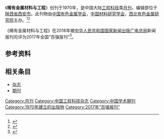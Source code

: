 {{Infobox journal
| title         = 稀有金属材料与工程
| former_name   =稀有金属合金加工
| frequency     = 月刊
| country       = [[中国大陆|中国大陆]]
| publisher     = [[中国有色金属学会|中国有色金属学会]]，[[中国材料研究学会|中国材料研究学会]]，[[西北有色金属研究院|西北有色金属研究院]]
| language = 
| native_title = 
| abbreviation = N/A
| discipline    = 工程科技
| impact        = 
| history =1970年起至今
| ISSN = 1002-185X
| CN            = CN61-1154/TG
| website       = 
}}
《'''稀有金属材料与工程'''》创刊于1970年，是中国大陆[[工程科技|工程科技]]类[[杂志#出版|月刊]]，编辑部位于[[陕西省|陕西省]][[西安市|西安市]]。此刊物由[[中国有色金属学会|中国有色金属学会]]，[[中国材料研究学会|中国材料研究学会]]，[[西北有色金属研究院|西北有色金属研究院]]主办。<ref name="知网1">{{Cite web|title=稀有金属材料与工程|url=https://navi.cnki.net/knavi/JournalDetail?pcode=CJFD&pykm=COSE|accessdate=2021-02-02|work=navi.cnki.net|publisher=[[中国知网|中国知网]]}}</ref><ref name="维普1">{{Cite web|title=稀有金属材料与工程 - 维普中文期刊|url=http://www.cqvip.com/qikan/Detail.aspx?gch=92850X|accessdate=2021-02-02|author=|date=|format=|publisher=[[维普|维普]]|language=}}</ref>

《稀有金属材料与工程》在2018年被[[中华人民共和国国家新闻出版广电总局|中华人民共和国国家新闻出版广电总局]]新闻报刊司评为2017年全国“百强报刊”<ref>{{Cite web|title=2017年全国“百强报刊”推荐名单开始公示|url=http://www.ce.cn/culture/gd/201801/16/t20180116_27756145.shtml|accessdate=2021-02-10|author=赵新乐（中国新闻出版广电报）|date=2018-01-16|format=|work=www.ce.cn|publisher=[[中国经济网|中国经济网]]|language=|archive-date=2020-11-05|archive-url=https://web.archive.org/web/20201105014543/http://www.ce.cn/culture/gd/201801/16/t20180116_27756145.shtml|dead-url=no}}</ref>。
== 参考资料 ==
{{reflist|2}}

== 相关条目 ==

* [[杂志|杂志]]
* [[期刊|期刊]]

{{pub-stub}}
{{全国百强报刊|2017}}

[[Category:月刊|Category:月刊]]
[[Category:中国工程科技杂志|Category:中国工程科技杂志]]
[[Category:中国学术期刊|Category:中国学术期刊]]
[[Category:1970年建立的出版物|Category:1970年建立的出版物]]
[[Category:2017年“百强报刊”|Category:2017年“百强报刊”]]
